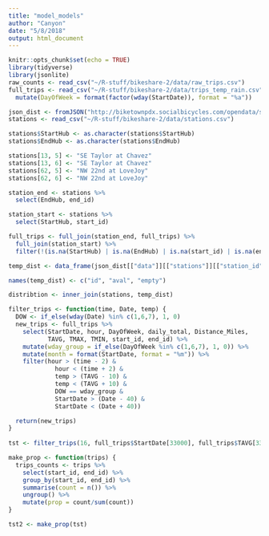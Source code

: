 ```yaml
---
title: "model_models"
author: "Canyon"
date: "5/8/2018"
output: html_document
---
```


```r
knitr::opts_chunk$set(echo = TRUE)
library(tidyverse)
library(jsonlite)
raw_counts <- read_csv("~/R-stuff/bikeshare-2/data/raw_trips.csv")
full_trips <- read_csv("~/R-stuff/bikeshare-2/data/trips_temp_rain.csv") %>%
  mutate(DayOfWeek = format(factor(wday(StartDate)), format = "%a")) 

json_dist <- fromJSON("http://biketownpdx.socialbicycles.com/opendata/station_status.json")
stations <- read_csv("~/R-stuff/bikeshare-2/data/stations.csv") 
```

```r
stations$StartHub <- as.character(stations$StartHub)
stations$EndHub <- as.character(stations$EndHub)

stations[13, 5] <- "SE Taylor at Chavez"
stations[13, 6] <- "SE Taylor at Chavez"
stations[62, 5] <- "NW 22nd at LoveJoy"
stations[62, 6] <- "NW 22nd at LoveJoy"

station_end <- stations %>% 
  select(EndHub, end_id)

station_start <- stations %>% 
  select(StartHub, start_id)

full_trips <- full_join(station_end, full_trips) %>%
  full_join(station_start) %>%
  filter(!(is.na(StartHub) | is.na(EndHub) | is.na(start_id) | is.na(end_id)))

```

```r
temp_dist <- data_frame(json_dist[["data"]][["stations"]][["station_id"]], json_dist[["data"]][["stations"]][["num_bikes_available"]], json_dist[["data"]][["stations"]][["num_docks_available"]])

names(temp_dist) <- c("id", "aval", "empty")

distribtion <- inner_join(stations, temp_dist)
```

```r
filter_trips <- function(time, Date, temp) {
  DOW <- if_else(wday(Date) %in% c(1,6,7), 1, 0)
  new_trips <- full_trips %>% 
    select(StartDate, hour, DayOfWeek, daily_total, Distance_Miles, 
           TAVG, TMAX, TMIN, start_id, end_id) %>% 
    mutate(wday_group = if_else(DayOfWeek %in% c(1,6,7), 1, 0)) %>%
    mutate(month = format(StartDate, format = "%m")) %>%
    filter(hour > (time - 2) & 
             hour < (time + 2) & 
             temp > (TAVG - 10) & 
             temp < (TAVG + 10) & 
             DOW == wday_group & 
             StartDate > (Date - 40) & 
             StartDate < (Date + 40)) 

  return(new_trips)
}
  
tst <- filter_trips(16, full_trips$StartDate[33000], full_trips$TAVG[33000])
```

```r
make_prop <- function(trips) {
  trips_counts <- trips %>%
    select(start_id, end_id) %>%
    group_by(start_id, end_id) %>%
    summarise(count = n()) %>%
    ungroup() %>%
    mutate(prop = count/sum(count))
}

tst2 <- make_prop(tst)
```
















